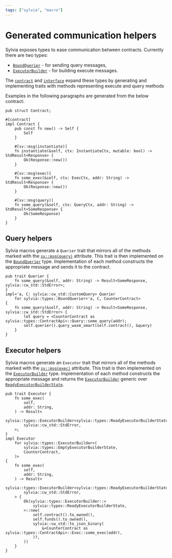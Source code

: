 ```yaml
---
tags: ["sylvia", "macro"]
---
```



# Generated communication helpers

Sylvia exposes types to ease communication between contracts. Currently there are two types:

- [`BoundQuerier`](../../types/communication#boundquerier) - for sending query messages,
- [`ExecutorBuilder`](../../types/communication#executorbuilder) - for building execute messages.

The [`contract`](../contract) and [`interface`](../interface) expand these types by generating and
implementing traits with methods representing execute and query methods

Examples in the following paragraphs are generated from the below contract:

```rust, template="sylvia-empty"
pub struct Contract;

#[contract]
impl Contract {
    pub const fn new() -> Self {
        Self
    }

    #[sv::msg(instantiate)]
    fn instantiate(&self, ctx: InstantiateCtx, mutable: bool) -> StdResult<Response> {
        Ok(Response::new())
    }

    #[sv::msg(exec)]
    fn some_exec(&self, ctx: ExecCtx, addr: String) -> StdResult<Response> {
        Ok(Response::new())
    }

    #[sv::msg(query)]
    fn some_query(&self, ctx: QueryCtx, addr: String) -> StdResult<SomeResponse> {
        Ok(SomeResponse)
    }
}
```

## Query helpers

Sylvia macros generate a `Querier` trait that mirrors all of the methods marked with the
[`sv::msg(query)`](../attributes/msg.mdx) attribute. This trait is then implemented on the
[`BoundQuerier`](../../types/communication#boundquerier) type. Implementation of each method
constructs the appropriate message and sends it to the contract.

```rust, template="sylvia-empty"
pub trait Querier {
    fn some_query(&self, addr: String) -> Result<SomeResponse, sylvia::cw_std::StdError>;
}
impl<'a, C: sylvia::cw_std::CustomQuery> Querier
    for sylvia::types::BoundQuerier<'a, C, CounterContract>
{
    fn some_query(&self, addr: String) -> Result<SomeResponse, sylvia::cw_std::StdError> {
        let query = <CounterContract as sylvia::types::ContractApi>::Query::some_query(addr);
        self.querier().query_wasm_smart(self.contract(), &query)
    }
}
```

## Executor helpers

Sylvia macros generate an `Executor` trait that mirrors all of the methods marked with the
[`sv::msg(exec)`](../attributes/msg.mdx) attribute. This trait is then implemented on the
[`ExecutorBuilder`](../../types/communication#executorbuilder) type. Implementation of each method
constructs the appropriate message and returns the
[`ExecutorBuilder`](../../types/communication#executorbuilder) generic over
[`ReadyExecutorBuilderState`](https://docs.rs/sylvia/latest/sylvia/types/struct.ReadyExecutorBuilderState.html).

```rust, template="sylvia-empty"
pub trait Executor {
    fn some_exec(
        self,
        addr: String,
    ) -> Result<
        sylvia::types::ExecutorBuilder<sylvia::types::ReadyExecutorBuilderState>,
        sylvia::cw_std::StdError,
    >;
}
impl Executor
    for sylvia::types::ExecutorBuilder<(
        sylvia::types::EmptyExecutorBuilderState,
        CounterContract,
    )>
{
    fn some_exec(
        self,
        addr: String,
    ) -> Result<
        sylvia::types::ExecutorBuilder<sylvia::types::ReadyExecutorBuilderState>,
        sylvia::cw_std::StdError,
    > {
        Ok(sylvia::types::ExecutorBuilder::<
            sylvia::types::ReadyExecutorBuilderState,
        >::new(
            self.contract().to_owned(),
            self.funds().to_owned(),
            sylvia::cw_std::to_json_binary(
                &<CounterContract as sylvia::types::ContractApi>::Exec::some_exec(addr),
            )?,
        ))
    }
}
```

